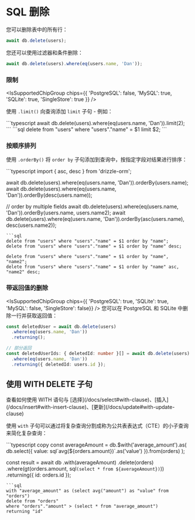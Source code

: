 
# SQL 删除
您可以删除表中的所有行：
```typescript copy
await db.delete(users);
```
您还可以使用过滤器和条件删除：
```typescript copy
await db.delete(users).where(eq(users.name, 'Dan'));
```

### 限制

<IsSupportedChipGroup chips={{ 'PostgreSQL': false, 'MySQL': true, 'SQLite': true, 'SingleStore': true }} />

使用 `.limit()` 向查询添加 `limit` 子句 - 例如：
<Section>
```typescript
await db.delete(users).where(eq(users.name, 'Dan')).limit(2);
```
```sql
delete from "users" where "users"."name" = $1 limit $2;
```
</Section>

### 按顺序排列
使用 `.orderBy()` 将 `order by` 子句添加到查询中，按指定字段对结果进行排序：
<Section>
```typescript
import { asc, desc } from 'drizzle-orm';

await db.delete(users).where(eq(users.name, 'Dan')).orderBy(users.name);
await db.delete(users).where(eq(users.name, 'Dan')).orderBy(desc(users.name));

// order by multiple fields
await db.delete(users).where(eq(users.name, 'Dan')).orderBy(users.name, users.name2);
await db.delete(users).where(eq(users.name, 'Dan')).orderBy(asc(users.name), desc(users.name2));
```
```sql
delete from "users" where "users"."name" = $1 order by "name";
delete from "users" where "users"."name" = $1 order by "name" desc;

delete from "users" where "users"."name" = $1 order by "name", "name2";
delete from "users" where "users"."name" = $1 order by "name" asc, "name2" desc;
```
</Section>

### 带返回值的删除
<IsSupportedChipGroup chips={{ 'PostgreSQL': true, 'SQLite': true, 'MySQL': false, 'SingleStore': false}} />
您可以在 PostgreSQL 和 SQLite 中删除一行并获取返回值：
```typescript copy
const deletedUser = await db.delete(users)
  .where(eq(users.name, 'Dan'))
  .returning();

// 部分返回
const deletedUserIds: { deletedId: number }[] = await db.delete(users)
  .where(eq(users.name, 'Dan'))
  .returning({ deletedId: users.id });
```

## 使用 WITH DELETE 子句

<Callout>
  查看如何使用 WITH 语句与 [选择](/docs/select#with-clause)、[插入](/docs/insert#with-insert-clause)、[更新](/docs/update#with-update-clause)
</Callout>

使用 `with` 子句可以通过将复杂查询分割成称为公共表表达式（CTE）的小子查询来简化复杂查询：
<Section>
```typescript copy
const averageAmount = db.$with('average_amount').as(
  db.select({ value: sql`avg(${orders.amount})`.as('value') }).from(orders)
);

const result = await db
	.with(averageAmount)
	.delete(orders)
	.where(gt(orders.amount, sql`(select * from ${averageAmount})`))
	.returning({
		id: orders.id
	});
```
```sql
with "average_amount" as (select avg("amount") as "value" from "orders") 
delete from "orders" 
where "orders"."amount" > (select * from "average_amount") 
returning "id"
```
</Section>